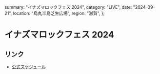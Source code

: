   summary: "イナズマロックフェス 2024",
  category: "LIVE",
  date: "2024-09-21",
  location: "烏丸半島芝生広場",
  region: "滋賀",
};

# イナズマロックフェス 2024

## リンク

- [公式スケジュール](https://takanenonadeshiko.jp/events/event/イナズマロックフェス/)
